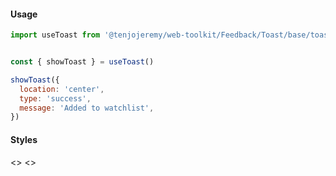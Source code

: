 
<Meta title='Feedback|Notifications/Toast' />

#### Usage

```js
import useToast from '@tenjojeremy/web-toolkit/Feedback/Toast/base/toast.index'

```

```js

const { showToast } = useToast()

 ```

```js
showToast({
  location: 'center',
  type: 'success',
  message: 'Added to watchlist',
})
 ```

#### Styles

<Preview>
<Story name='All Styles'>
   <>
    <Variants />
  </>
</Story>
</Preview>

<Preview>
<Story name='Example'>
   <>
    <Example />
  </>
</Story>
</Preview>


